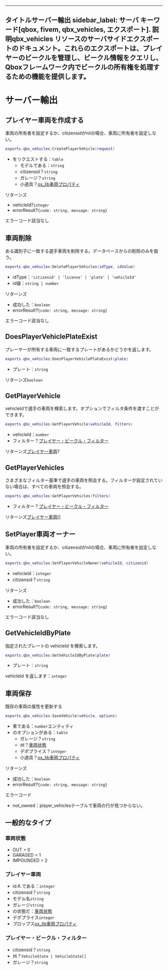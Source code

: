 ***

タイトルサーバー輸出
sidebar\_label: サーバ
キーワード\[qbox, fivem, qbx\_vehicles, エクスポート].
説明qbx\_vehicles リソースのサーバサイドエクスポートのドキュメント。これらのエクスポートは、プレイヤーのビークルを管理し、ビークル情報をクエリし、Qboxフレームワーク内でビークルの所有権を処理するための機能を提供します。
----------------------------------------------------------------------------------------------------------------------

# サーバー輸出

## プレイヤー車両を作成する

車両の所有者を設定するか、citizensidがnilの場合、車両に所有者を設定しない。

```lua
exports.qbx_vehicles:CreatePlayerVehicle(request)
```

* をリクエストする：`table`
  * モデルである：`string`
  * citizensid？`string`
  * ガレージ？`string`
  * 小道具？[ox\_lib車両プロパティ](https://github.com/CommunityOx/ox_lib/blob/master/resource/vehicleProperties/client.lua#L3)

リターンズ

* vehicleId?`integer`
* errorResult?`{code: string, message: string}`

エラーコード該当なし

## 車両削除

ある識別子に一致する選手車両を削除する。データベースからの削除のみを扱う。

```lua
exports.qbx_vehicles:DeletePlayerVehicles(idType, idValue)
```

* idType：`'citizenid' | 'license' | 'plate' | 'vehicleId'`
* id値：`string | number`

リターンズ

* 成功した：`boolean`
* errorResult?`{code: string, message: string}`

エラーコード該当なし

## DoesPlayerVehiclePlateExist

プレーヤーが所有する車両に一致するプレートがあるかどうかを返します。

```lua
exports.qbx_vehicles:DoesPlayerVehiclePlateExist(plate)
```

* プレート：`string`

リターンズ`boolean`

## GetPlayerVehicle

vehicleIdで選手の車両を検索します。オプションでフィルタ条件を渡すことができます。

```lua
exports.qbx_vehicles:GetPlayerVehicle(vehicleId, filters)
```

* vehicleId：`number`
* フィルター？[プレイヤー・ビークル・フィルター](#playervehiclesfilters)

リターンズ[プレイヤー車両](#playervehicle)?

## GetPlayerVehicles

さまざまなフィルター基準で選手の車両を照会する。フィルターが設定されていない場合は、すべての車両を照会する。

```lua
exports.qbx_vehicles:GetPlayerVehicles(filters)
```

* フィルター？[プレイヤー・ビークル・フィルター](#playervehiclesfilters)

リターンズ[プレイヤー車両](#playervehicle)\[]

## SetPlayer車両オーナー

車両の所有者を設定するか、citizensidがnilの場合、車両に所有者を設定しない。

```lua
exports.qbx_vehicles:SetPlayerVehicleOwner(vehicleId, citizenid)
```

* vehicleId：`integer`
* citizensid？`string`

リターンズ

* 成功した：`boolean`
* errorResult?`{code: string, message: string}`

エラーコード該当なし

## GetVehicleIdByPlate

指定されたプレートの vehicleId を検索します。

```lua
exports.qbx_vehicles:GetVehicleIdByPlate(plate)
```

* プレート：`string`

vehicleId を返します：`integer`

## 車両保存

既存の車両の属性を更新する

```lua
exports.qbx_vehicles:SaveVehicle(vehicle, options)
```

* 車である：`number`エンティティ
* のオプションがある：`table`
  * ガレージ？`string`
  * 州？[車両状態](#vehiclestate)
  * デポプライス？`integer`
  * 小道具？[ox\_lib車両プロパティ](https://github.com/CommunityOx/ox_lib/blob/master/resource/vehicleProperties/client.lua#L3)

リターンズ

* 成功した：`boolean`
* errorResult?`{code: string, message: string}`

エラーコード

* not\_owned：player\_vehiclesテーブルで車両の行が見つからない。

## 一般的なタイプ

### 車両状態

* OUT = 0
* GARAGED = 1
* IMPOUNDED = 2

### プレイヤー車両

* id.K.である：`integer`
* citizensid？`string`
* モデル名`string`
* ガレージ`string`
* の状態だ：[車両状態](#vehiclestate)
* デポプライス`integer`
* プロップス[ox\_lib車両プロパティ](https://github.com/CommunityOx/ox_lib/blob/master/resource/vehicleProperties/client.lua#L3)

### プレイヤー・ビークル・フィルター

* citizensid？`string`
* 州？`VehicleState | VehicleState[]`
* ガレージ？`string`
